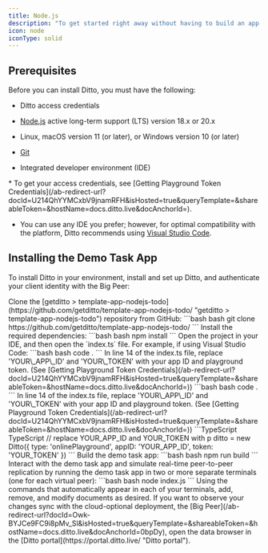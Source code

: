 ```yaml
---
title: Node.js
description: "To get started right away without having to build an app from scratch, explore with the Ditto ready-to-use demo task app."
icon: node
iconType: solid
---
```


## Prerequisites

Before you can install Ditto, you must have the following:

- Ditto access credentials

- [Node.js](https://nodejs.org/en/ "Node.js") active long-term support (LTS) version 18.x or 20.x

- Linux, macOS version 11 (or later), or Windows version 10 (or later)

- [Git](https://git-scm.com/downloads "Git")

- Integrated developer environment (IDE)

<Info>
* To get your access credentials, see [Getting Playground Token Credentials](/ab-redirect-url?docId=U214QhYYMCxbV9jnamRFH&isHosted=true&queryTemplate=&shareableToken=&hostName=docs.ditto.live&docAnchorId=).

- You can use any IDE you prefer; however, for optimal compatibility with the platform, Ditto recommends using [Visual Studio Code](https://code.visualstudio.com/download "Visual Studio Code").
</Info>

## Installing the Demo Task App

To install Ditto in your environment, install and set up Ditto, and authenticate your client identity with the Big Peer:

<Steps>
  <Step >
    Clone the [getditto > template-app-nodejs-todo](https://github.com/getditto/template-app-nodejs-todo/ "getditto > template-app-nodejs-todo") repository from GitHub:
  ```bash bash
  git clone https://github.com/getditto/template-app-nodejs-todo/
  ```
  </Step>
  <Step>
  Install the required dependencies:
  ```bash bash
  npm install
  ```
  </Step>
  <Step>
  Open the project in your IDE, and then open the `index.ts` file. For example, if using Visual Studio Code:
  ```bash bash
 code .
  ```
  </Step>
   <Step >
   In line 14 of the index.ts file, replace 'YOUR\_APP\_ID' and 'YOUR\_TOKEN' with your app ID and playground token. (See [Getting Playground Token Credentials](/ab-redirect-url?docId=U214QhYYMCxbV9jnamRFH&isHosted=true&queryTemplate=&shareableToken=&hostName=docs.ditto.live&docAnchorId=))
  ```bash bash
 code .
  ```
  </Step>
  <Step>
  In line 14 of the index.ts file, replace 'YOUR\_APP\_ID' and 'YOUR\_TOKEN' with your app ID and playground token. (See [Getting Playground Token Credentials](/ab-redirect-url?docId=U214QhYYMCxbV9jnamRFH&isHosted=true&queryTemplate=&shareableToken=&hostName=docs.ditto.live&docAnchorId=))
  ```TypeScript TypeScript
// replace YOUR_APP_ID and YOUR_TOKEN with p
ditto = new Ditto({ type: 'onlinePlayground', appID: 'YOUR_APP_ID', token: 'YOUR_TOKEN' })
  ```
  </Step>
    <Step >
Build the demo task app:
  ```bash bash
 npm run build
  ```
  </Step>
    <Step>
Interact with the demo task app and simulate real-time peer-to-peer replication by running the demo task app in two or more separate terminals (one for each virtual peer):
  ```bash bash
node index.js
  ```
  </Step>

  <Step>
  Using the commands that automatically appear in each of your terminals, add, remove, and modify documents as desired.
  </Step>
  <Step>
  If you want to observe your changes sync with the cloud-optional deployment, the [Big Peer](/ab-redirect-url?docId=Owk-BYJCe9FC9i8pMv_Sl&isHosted=true&queryTemplate=&shareableToken=&hostName=docs.ditto.live&docAnchorId=0bpDy), open the data browser in the [Ditto portal](https://portal.ditto.live/ "Ditto portal").
  </Step>
</Steps>
